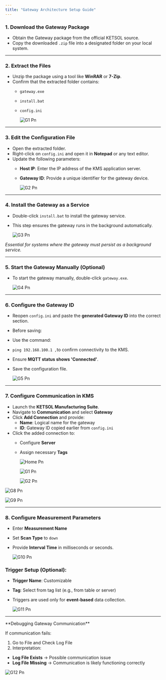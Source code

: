 ```yaml
---
title: "Gateway Architecture Setup Guide"
---
```


### **1. Download the Gateway Package**

- Obtain the Gateway package from the official KETSOL source.
- Copy the downloaded `.zip` file into a designated folder on your local system.

---

### **2. Extract the Files**

- Unzip the package using a tool like **WinRAR** or **7-Zip**.
- Confirm that the extracted folder contains:
  - `gateway.exe`
  - `install.bat`
  - `config.ini`

    ![G1 Pn](/images/g1.png)

---

### **3. Edit the Configuration File**

- Open the extracted folder.
- Right-click on `config.ini` and open it in **Notepad** or any text editor.
- Update the following parameters:
  - **Host IP**: Enter the IP address of the KMS application server.
  - **Gateway ID**: Provide a unique identifier for the gateway device.

    ![G2 Pn](/images/g2.png)

---

### **4. Install the Gateway as a Service**

- Double-click `install.bat` to install the gateway service.
- This step ensures the gateway runs in the background automatically.

  ![G3 Pn](/images/g3.png)

_Essential for systems where the gateway must persist as a background service._

---

### **5. Start the Gateway Manually (Optional)**

- To start the gateway manually, double-click `gateway.exe`.

  ![G4 Pn](/images/g4.png)

---

### **6. Configure the Gateway ID**

- Reopen `config.ini` and paste the **generated Gateway ID** into the correct section.
- Before saving:
- Use the command:
- `ping 192.168.100.1 ,`to confirm connectivity to the KMS.
- Ensure **MQTT status shows 'Connected'**.
- Save the configuration file.

  ![G5 Pn](/images/g5.png)

---

### **7. Configure Communication in KMS**

- Launch the **KETSOL Manufacturing Suite**.
- Navigate to **Communication** and select **Gateway**
- Click **Add Connection** and provide:
  - **Name**: Logical name for the gateway
  - **ID**: Gateway ID copied earlier from `config.ini`
- Click the added connection to:
  - Configure **Server**
  - Assign necessary **Tags**

    ![Home Pn](/home.png)

    ![G1 Pn](/g1.png)

    ![G2 Pn](/g2.png)

![G8 Pn](/images/g8.png)

![G9 Pn](/images/g9.png)

---

### **8. Configure Measurement Parameters**

- Enter **Measurement Name**
- Set **Scan Type** to `down`
- Provide **Interval Time** in milliseconds or seconds.

  ![G10 Pn](/images/g10.png)

### Trigger Setup (Optional):

- **Trigger Name**: Customizable
- **Tag**: Select from tag list (e.g., from table or server)
- Triggers are used only for **event-based** data collection.

  ![G11 Pn](/images/g11.png)

---

<Note>
  **Debugging Gateway Communication**

  If communication fails:

  1. Go to File and Check Log File
  2. Interpretation:

  - **Log File Exists** → Possible communication issue
  - **Log File Missing** → Communication is likely functioning correctly
</Note>

![G12 Pn](/images/g12.png)